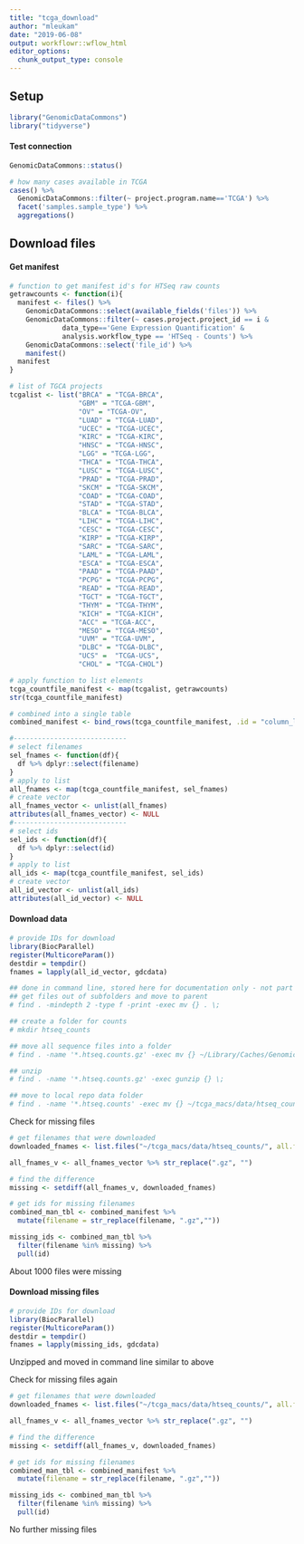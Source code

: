 ```yaml
---
title: "tcga_download"
author: "mleukam"
date: "2019-06-08"
output: workflowr::wflow_html
editor_options:
  chunk_output_type: console
---
```


## Setup

```r
library("GenomicDataCommons")
library("tidyverse")
```

#### Test connection

```r
GenomicDataCommons::status()

# how many cases available in TCGA
cases() %>% 
  GenomicDataCommons::filter(~ project.program.name=='TCGA') %>%
  facet('samples.sample_type') %>% 
  aggregations()
```

## Download files

#### Get manifest

```r
# function to get manifest id's for HTSeq raw counts
getrawcounts <- function(i){
  manifest <- files() %>%
    GenomicDataCommons::select(available_fields('files')) %>%
    GenomicDataCommons::filter(~ cases.project.project_id == i &
             data_type=='Gene Expression Quantification' &
             analysis.workflow_type == 'HTSeq - Counts') %>%
    GenomicDataCommons::select('file_id') %>%
    manifest()
  manifest
}

# list of TGCA projects
tcgalist <- list("BRCA" = "TCGA-BRCA",
                 "GBM" = "TCGA-GBM",
                 "OV" = "TCGA-OV",
                 "LUAD" = "TCGA-LUAD",
                 "UCEC" = "TCGA-UCEC",
                 "KIRC" = "TCGA-KIRC",
                 "HNSC" = "TCGA-HNSC",
                 "LGG" = "TCGA-LGG",
                 "THCA" = "TCGA-THCA",
                 "LUSC" = "TCGA-LUSC",
                 "PRAD" = "TCGA-PRAD",
                 "SKCM" = "TCGA-SKCM",
                 "COAD" = "TCGA-COAD",
                 "STAD" = "TCGA-STAD",
                 "BLCA" = "TCGA-BLCA",
                 "LIHC" = "TCGA-LIHC",
                 "CESC" = "TCGA-CESC",
                 "KIRP" = "TCGA-KIRP",
                 "SARC" = "TCGA-SARC",
                 "LAML" = "TCGA-LAML",
                 "ESCA" = "TCGA-ESCA",
                 "PAAD" = "TCGA-PAAD",
                 "PCPG" = "TCGA-PCPG",
                 "READ" = "TCGA-READ",
                 "TGCT" = "TCGA-TGCT",
                 "THYM" = "TCGA-THYM",
                 "KICH" = "TCGA-KICH",
                 "ACC" = "TCGA-ACC",
                 "MESO" = "TCGA-MESO",
                 "UVM" = "TCGA-UVM",
                 "DLBC" = "TCGA-DLBC",
                 "UCS" =  "TCGA-UCS",
                 "CHOL" = "TCGA-CHOL")

# apply function to list elements
tcga_countfile_manifest <- map(tcgalist, getrawcounts)
str(tcga_countfile_manifest)

# combined into a single table
combined_manifest <- bind_rows(tcga_countfile_manifest, .id = "column_label")

#----------------------------
# select filenames
sel_fnames <- function(df){
  df %>% dplyr::select(filename)
}
# apply to list
all_fnames <- map(tcga_countfile_manifest, sel_fnames)
# create vector
all_fnames_vector <- unlist(all_fnames)
attributes(all_fnames_vector) <- NULL
#----------------------------
# select ids
sel_ids <- function(df){
  df %>% dplyr::select(id)
}
# apply to list
all_ids <- map(tcga_countfile_manifest, sel_ids)
# create vector
all_id_vector <- unlist(all_ids)
attributes(all_id_vector) <- NULL

```

#### Download data

```r
# provide IDs for download
library(BiocParallel)
register(MulticoreParam())
destdir = tempdir()
fnames = lapply(all_id_vector, gdcdata)
```

```bash
## done in command line, stored here for documentation only - not part of notebook
## get files out of subfolders and move to parent
# find . -mindepth 2 -type f -print -exec mv {} . \;

## create a folder for counts
# mkdir htseq_counts

## move all sequence files into a folder
# find . -name '*.htseq.counts.gz' -exec mv {} ~/Library/Caches/GenomicDataCommons/htseq_counts \;

## unzip
# find . -name '*.htseq.counts.gz' -exec gunzip {} \;

## move to local repo data folder
# find . -name '*.htseq.counts' -exec mv {} ~/tcga_macs/data/htseq_counts \;

```

Check for missing files
```r
# get filenames that were downloaded
downloaded_fnames <- list.files("~/tcga_macs/data/htseq_counts/", all.files = FALSE) 

all_fnames_v <- all_fnames_vector %>% str_replace(".gz", "")

# find the difference
missing <- setdiff(all_fnames_v, downloaded_fnames)

# get ids for missing filenames
combined_man_tbl <- combined_manifest %>%
  mutate(filename = str_replace(filename, ".gz",""))

missing_ids <- combined_man_tbl %>%
  filter(filename %in% missing) %>%
  pull(id)
```

About 1000 files were missing

#### Download missing files

```r
# provide IDs for download
library(BiocParallel)
register(MulticoreParam())
destdir = tempdir()
fnames = lapply(missing_ids, gdcdata)
```

Unzipped and moved in command line similar to above

Check for missing files again
```r
# get filenames that were downloaded
downloaded_fnames <- list.files("~/tcga_macs/data/htseq_counts/", all.files = FALSE) 

all_fnames_v <- all_fnames_vector %>% str_replace(".gz", "")

# find the difference
missing <- setdiff(all_fnames_v, downloaded_fnames)

# get ids for missing filenames
combined_man_tbl <- combined_manifest %>%
  mutate(filename = str_replace(filename, ".gz",""))

missing_ids <- combined_man_tbl %>%
  filter(filename %in% missing) %>%
  pull(id)
```

No further missing files
